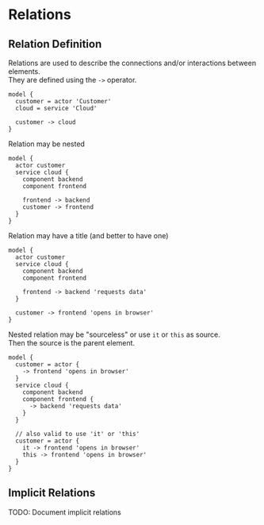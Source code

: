 
# Relations

## Relation Definition

Relations are used to describe the connections and/or interactions between elements.  
They are defined using the `->` operator.

```likec4 filename="relations.c4"
model {
  customer = actor 'Customer'
  cloud = service 'Cloud'

  customer -> cloud
}
```

Relation may be nested

```likec4 filename="relations.c4"
model {
  actor customer
  service cloud {
    component backend
    component frontend

    frontend -> backend
    customer -> frontend
  }
}
```


Relation may have a title (and better to have one)

```likec4 filename="relations.c4"
model {
  actor customer
  service cloud {
    component backend
    component frontend

    frontend -> backend 'requests data'
  }

  customer -> frontend 'opens in browser'
}
```

Nested relation may be "sourceless" or use `it` or `this` as source.  
Then the source is the parent element.


```likec4 filename="relations.c4"
model {
  customer = actor {
    -> frontend 'opens in browser'
  }
  service cloud {
    component backend
    component frontend {
      -> backend 'requests data'
    }
  }

  // also valid to use 'it' or 'this'
  customer = actor {
    it -> frontend 'opens in browser'
    this -> frontend 'opens in browser'
  }    
}
```


## Implicit Relations

<Callout>
  TODO: Document implicit relations
</Callout>
